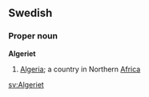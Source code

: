 ==Swedish==
===Proper noun===
'''Algeriet'''

#[[Algeria]]; a country in Northern [[Africa]]

[[sv:Algeriet]]